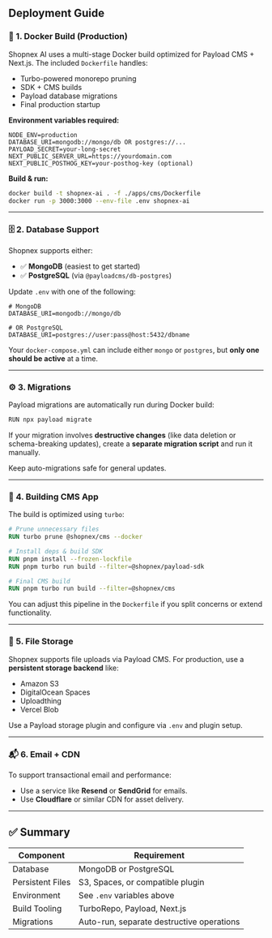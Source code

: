 ## Deployment Guide

### 🐳 1. Docker Build (Production)

Shopnex AI uses a multi-stage Docker build optimized for Payload CMS + Next.js. The included `Dockerfile` handles:

- Turbo-powered monorepo pruning
- SDK + CMS builds
- Payload database migrations
- Final production startup

**Environment variables required:**

```env
NODE_ENV=production
DATABASE_URI=mongodb://mongo/db OR postgres://...
PAYLOAD_SECRET=your-long-secret
NEXT_PUBLIC_SERVER_URL=https://yourdomain.com
NEXT_PUBLIC_POSTHOG_KEY=your-posthog-key (optional)
```

**Build & run:**

```bash
docker build -t shopnex-ai . -f ./apps/cms/Dockerfile
docker run -p 3000:3000 --env-file .env shopnex-ai
```

---

### 🗄️ 2. Database Support

Shopnex supports either:

- ✅ **MongoDB** (easiest to get started)
- ✅ **PostgreSQL** (via `@payloadcms/db-postgres`)

Update `.env` with one of the following:

```env
# MongoDB
DATABASE_URI=mongodb://mongo/db

# OR PostgreSQL
DATABASE_URI=postgres://user:pass@host:5432/dbname
```

Your `docker-compose.yml` can include either `mongo` or `postgres`, but **only one should be active** at a time.

---

### ⚙️ 3. Migrations

Payload migrations are automatically run during Docker build:

```bash
RUN npx payload migrate
```

If your migration involves **destructive changes** (like data deletion or schema-breaking updates), create a **separate migration script** and run it manually.

Keep auto-migrations safe for general updates.

---

### 🧱 4. Building CMS App

The build is optimized using `turbo`:

```Dockerfile
# Prune unnecessary files
RUN turbo prune @shopnex/cms --docker

# Install deps & build SDK
RUN pnpm install --frozen-lockfile
RUN pnpm turbo run build --filter=@shopnex/payload-sdk

# Final CMS build
RUN pnpm turbo run build --filter=@shopnex/cms
```

You can adjust this pipeline in the `Dockerfile` if you split concerns or extend functionality.

---

### 📂 5. File Storage

Shopnex supports file uploads via Payload CMS. For production, use a **persistent storage backend** like:

- Amazon S3
- DigitalOcean Spaces
- Uploadthing
- Vercel Blob

Use a Payload storage plugin and configure via `.env` and plugin setup.

---

### 📬 6. Email + CDN

To support transactional email and performance:

- Use a service like **Resend** or **SendGrid** for emails.
- Use **Cloudflare** or similar CDN for asset delivery.

---

## ✅ Summary

| Component        | Requirement                               |
| ---------------- | ----------------------------------------- |
| Database         | MongoDB or PostgreSQL                     |
| Persistent Files | S3, Spaces, or compatible plugin          |
| Environment      | See `.env` variables above                |
| Build Tooling    | TurboRepo, Payload, Next.js               |
| Migrations       | Auto-run, separate destructive operations |
